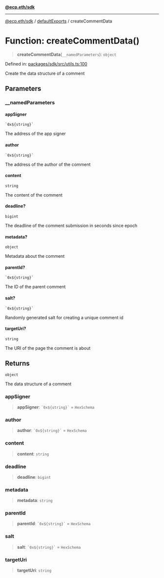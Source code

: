 [**@ecp.eth/sdk**](/sdk-reference/index.mdx)

***

[@ecp.eth/sdk](/sdk-reference/index.mdx) / [defaultExports](/sdk-reference/defaultExports/index.mdx) / createCommentData

# Function: createCommentData()

> **createCommentData**(`__namedParameters`): `object`

Defined in: [packages/sdk/src/utils.ts:100](https://github.com/ecp-eth/comments-monorepo/blob/main/packages/sdk/src/utils.ts#L100)

Create the data structure of a comment

## Parameters

### \_\_namedParameters

#### appSigner

`` `0x${string}` ``

The address of the app signer

#### author

`` `0x${string}` ``

The address of the author of the comment

#### content

`string`

The content of the comment

#### deadline?

`bigint`

The deadline of the comment submission in seconds since epoch

#### metadata?

`object`

Metadata about the comment

#### parentId?

`` `0x${string}` ``

The ID of the parent comment

#### salt?

`` `0x${string}` ``

Randomly generated salt for creating a unique comment id

#### targetUri?

`string`

The URI of the page the comment is about

## Returns

`object`

The data structure of a comment

### appSigner

> **appSigner**: `` `0x${string}` `` = `HexSchema`

### author

> **author**: `` `0x${string}` `` = `HexSchema`

### content

> **content**: `string`

### deadline

> **deadline**: `bigint`

### metadata

> **metadata**: `string`

### parentId

> **parentId**: `` `0x${string}` `` = `HexSchema`

### salt

> **salt**: `` `0x${string}` `` = `HexSchema`

### targetUri

> **targetUri**: `string`
